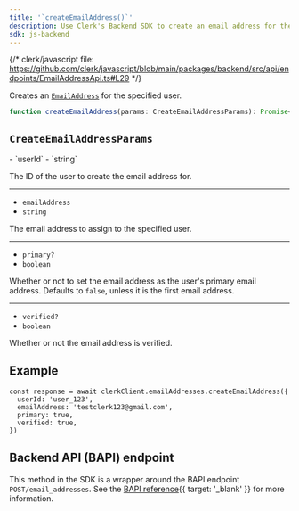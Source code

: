 ```yaml
---
title: '`createEmailAddress()`'
description: Use Clerk's Backend SDK to create an email address for the specified user.
sdk: js-backend
---
```


{/* clerk/javascript file: https://github.com/clerk/javascript/blob/main/packages/backend/src/api/endpoints/EmailAddressApi.ts#L29 */}

Creates an [`EmailAddress`](/docs/references/javascript/types/email-address) for the specified user.

```ts
function createEmailAddress(params: CreateEmailAddressParams): Promise<EmailAddress>
```

## `CreateEmailAddressParams`

<Properties>
  - `userId`
  - `string`

  The ID of the user to create the email address for.

  ---

  - `emailAddress`
  - `string`

  The email address to assign to the specified user.

  ---

  - `primary?`
  - `boolean`

  Whether or not to set the email address as the user's primary email address. Defaults to `false`, unless it is the first email address.

  ---

  - `verified?`
  - `boolean`

  Whether or not the email address is verified.
</Properties>

## Example

<Include src="_partials/backend/usage" />

```tsx
const response = await clerkClient.emailAddresses.createEmailAddress({
  userId: 'user_123',
  emailAddress: 'testclerk123@gmail.com',
  primary: true,
  verified: true,
})
```

## Backend API (BAPI) endpoint

This method in the SDK is a wrapper around the BAPI endpoint `POST/email_addresses`. See the [BAPI reference](/docs/reference/backend-api/tag/Email-Addresses#operation/CreateEmailAddress){{ target: '_blank' }} for more information.
